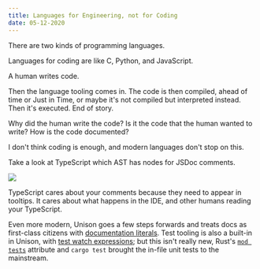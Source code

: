 ```yaml
---
title: Languages for Engineering, not for Coding
date: 05-12-2020
---
```


There are two kinds of programming languages.

Languages for coding are like C, Python, and JavaScript.

A human writes code.

Then the language tooling comes in. The code is then compiled, ahead of time or
Just in Time, or maybe it's not compiled but interpreted instead. Then it's
executed. End of story.

Why did the human write the code? Is it the code that the human wanted to write?
How is the code documented?

I don't think coding is enough, and modern languages don't stop on this.

Take a look at TypeScript which AST has nodes for JSDoc comments.

![](https://user-images.githubusercontent.com/15332326/101243732-7e199480-3702-11eb-9d7e-d25e44e75817.png)

TypeScript cares about your comments because they need to appear in tooltips. It
cares about what happens in the IDE, and other humans reading your TypeScript.

Even more modern, Unison goes a few steps forwards and treats docs as
first-class citizens with
[documentation literals](https://www.unison-lang.org/learn/language-reference/documentation-literals/).
Test tooling is also a built-in in Unison, with
[test watch expressions](https://www.unison-lang.org/learn/usage-topics/testing/#basic-unit-tests);
but this isn't really new, Rust's
[`mod tests`](https://doc.rust-lang.org/book/ch11-01-writing-tests.html)
attribute and `cargo test` brought the in-file unit tests to the mainstream.
